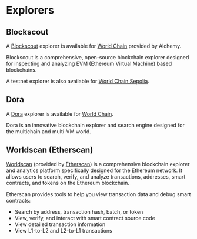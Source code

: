 # Explorers
## Blockscout

A [Blockscout](https://blockscout.com/) explorer is available for [World Chain](worldchain-mainnet.explorer.alchemy.com/) provided by Alchemy.

Blockscout is a comprehensive, open-source blockchain explorer designed for inspecting and analyzing EVM (Ethereum Virtual Machine) based blockchains. 

A testnet explorer is also available for [World Chain Sepolia](https://worldchain-sepolia.explorer.alchemy.com/).

## Dora

A [Dora](https://www.ondora.xyz/) explorer is available for [World Chain](https://dora.worldchain.com/).

Dora is an innovative blockchain explorer and search engine designed for the multichain and multi-VM world.

## Worldscan (Etherscan)

[Worldscan](https://worldscan.org) (provided by [Etherscan](https://etherscan.io)) is a comprehensive blockchain explorer and analytics platform specifically designed for the Ethereum network.
It allows users to search, verify, and analyze transactions, addresses, smart contracts, and tokens on the Ethereum blockchain.

Etherscan provides tools to help you view transaction data and debug smart contracts:
- Search by address, transaction hash, batch, or token
- View, verify, and interact with smart contract source code
- View detailed transaction information
- View L1-to-L2 and L2-to-L1 transactions